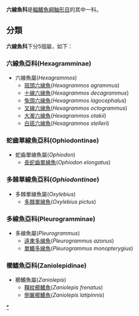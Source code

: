 {{Automatic Taxobox
| taxon = Hexagrammidae
| image = Lingcod1.JPG
| image_caption = ''Ophiodon elongatus''
| authority = 
| subdivision_ranks = [[屬|屬]]
| subdivision =
*見內文
}}

'''六線魚科'''是[[輻鰭魚綱|輻鰭魚綱]][[鮋形目|鮋形目]]的其中一科。

==分類==
'''六線魚科'''下分5個屬，如下：
===六線魚亞科(Hexagramminae)===
*六線魚屬(''Hexagrammos'')
**[[斑頭六線魚|斑頭六線魚]](''Hexagrammos agrammus'')
**[[十線六線魚|十線六線魚]](''Hexagrammos decagrammus'')
**[[兔頭六線魚|兔頭六線魚]](''Hexagrammos lagocephalus'')
**[[叉線六線魚|叉線六線魚]](''Hexagrammos octogrammus'')
**[[大瀧六線魚|大瀧六線魚]](''Hexagrammos otakii'')
**[[白斑六線魚|白斑六線魚]](''Hexagrammos stelleri'')
===蛇齒單線魚亞科(Ophiodontinae)===
*蛇齒單線魚屬(''Ophiodon'')
**[[長蛇齒單線魚|長蛇齒單線魚]](''Ophiodon elongatus'')
===多棘單線魚亞科(''Ophiodontinae'')===
*多棘單線魚屬(''Oxylebius'')
**[[多棘單線魚|多棘單線魚]](''Oxylebius pictus'')
===多線魚亞科(Pleurogramminae)===
*多線魚屬(''Pleurogrammus'')
**[[遠東多線魚|遠東多線魚]](''Pleurogrammus azonus'')
**[[單鰭多線魚|單鰭多線魚]](''Pleurogrammus monopterygius'')
===櫛鰭魚亞科(Zaniolepidinae)===
*櫛鰭魚屬(''Zaniolepis'')
**[[韁紋櫛鰭魚|韁紋櫛鰭魚]](''Zaniolepis frenatus'')
**[[側翼櫛鰭魚|側翼櫛鰭魚]](''Zaniolepis latipinnis'')
{{Taxonbar|from=Q1552315}}

[[Category:六線魚科|*]]
